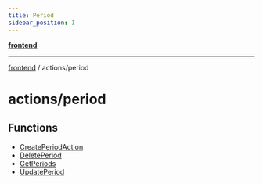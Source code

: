 ```yaml
---
title: Period
sidebar_position: 1
---
```


[**frontend**](./period/../..)

***

[frontend](./period/../..) / actions/period

# actions/period

## Functions

- [CreatePeriodAction](./period/functions/CreatePeriodAction)
- [DeletePeriod](./period/functions/DeletePeriod)
- [GetPeriods](./period/functions/GetPeriods)
- [UpdatePeriod](./period/functions/UpdatePeriod)
